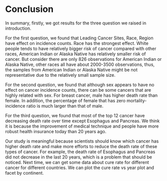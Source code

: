 # Conclusion

In summary, firstly, we got results for the three question we raised in introduction. 

For the first question, we found that Leading Cancer Sites, Race, Region have effect on incidence counts. Race has the strongest effect. White people tends to have relatively bigger risk of cancer compared with other races, American Indian or Alaska Native has relatively smaller risk of cancer. But consider there are only 826 observations for American Indian or Alaska Native, other races all have about 2000-3500 observations, thus, the samples from American Indian or Alaska Native might be not representative due to the relatively small sample size.

For the second question, we found that although sex appears to have no effect on cancer incidence counts, there can be some cancers that are highly related with sex. For breast cancer, male has higher death rate than female. In addition, the percentage of female that has zero mortality-incidence ratio is much larger than that of male.

For the third question, we found that most of the top 12 cancer have decreasing death rate over time except Esophagus and Pancreas. We think it is because the improvement of medical technique and people have more robust health insurance today than 20 years ago.

Our study is meaningful because scientists should know which cancer has higher death rate and make more efforts to reduce the death rate of these types of cancer. For example, the death rate of Esophagus and Pancreas did not decrease in the last 20 years, which is a problem that should be noticed. Next time, we can get some data about cure rate for different cancer for different countries. We can plot the cure rate vs year plot and facet by continent.
